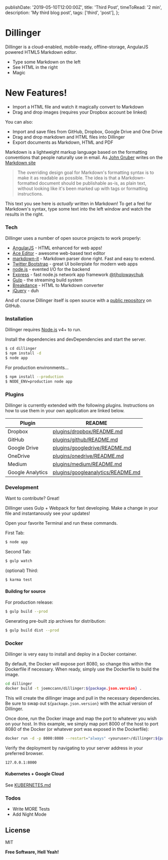   publishDate: '2019-05-10T12:00:00Z',
  title: 'Third Post',
  timeToRead: '2 min',
  description: 'My third blog post',
  tags: ['third', 'post'],
};

# Dillinger

Dillinger is a cloud-enabled, mobile-ready, offline-storage, AngularJS powered HTML5 Markdown editor.

  - Type some Markdown on the left
  - See HTML in the right
  - Magic

# New Features!

  - Import a HTML file and watch it magically convert to Markdown
  - Drag and drop images (requires your Dropbox account be linked)


You can also:
  - Import and save files from GitHub, Dropbox, Google Drive and One Drive
  - Drag and drop markdown and HTML files into Dillinger
  - Export documents as Markdown, HTML and PDF

Markdown is a lightweight markup language based on the formatting conventions that people naturally use in email.  As [John Gruber] writes on the [Markdown site][df1]

> The overriding design goal for Markdown's
> formatting syntax is to make it as readable
> as possible. The idea is that a
> Markdown-formatted document should be
> publishable as-is, as plain text, without
> looking like it's been marked up with tags
> or formatting instructions.

This text you see here is *actually* written in Markdown! To get a feel for Markdown's syntax, type some text into the left window and watch the results in the right.

### Tech

Dillinger uses a number of open source projects to work properly:

* [AngularJS] - HTML enhanced for web apps!
* [Ace Editor] - awesome web-based text editor
* [markdown-it] - Markdown parser done right. Fast and easy to extend.
* [Twitter Bootstrap] - great UI boilerplate for modern web apps
* [node.js] - evented I/O for the backend
* [Express] - fast node.js network app framework [@tjholowaychuk]
* [Gulp] - the streaming build system
* [Breakdance](http://breakdance.io) - HTML to Markdown converter
* [jQuery] - duh

And of course Dillinger itself is open source with a [public repository][dill]
 on GitHub.

### Installation

Dillinger requires [Node.js](https://nodejs.org/) v4+ to run.

Install the dependencies and devDependencies and start the server.

```sh
$ cd dillinger
$ npm install -d
$ node app
```

For production environments...

```sh
$ npm install --production
$ NODE_ENV=production node app
```

### Plugins

Dillinger is currently extended with the following plugins. Instructions on how to use them in your own application are linked below.

| Plugin | README |
| ------ | ------ |
| Dropbox | [plugins/dropbox/README.md][PlDb] |
| GitHub | [plugins/github/README.md][PlGh] |
| Google Drive | [plugins/googledrive/README.md][PlGd] |
| OneDrive | [plugins/onedrive/README.md][PlOd] |
| Medium | [plugins/medium/README.md][PlMe] |
| Google Analytics | [plugins/googleanalytics/README.md][PlGa] |


### Development

Want to contribute? Great!

Dillinger uses Gulp + Webpack for fast developing.
Make a change in your file and instantanously see your updates!

Open your favorite Terminal and run these commands.

First Tab:
```sh
$ node app
```

Second Tab:
```sh
$ gulp watch
```

(optional) Third:
```sh
$ karma test
```
#### Building for source
For production release:
```sh
$ gulp build --prod
```
Generating pre-built zip archives for distribution:
```sh
$ gulp build dist --prod
```
### Docker
Dillinger is very easy to install and deploy in a Docker container.

By default, the Docker will expose port 8080, so change this within the Dockerfile if necessary. When ready, simply use the Dockerfile to build the image.

```sh
cd dillinger
docker build -t joemccann/dillinger:${package.json.version} .
```
This will create the dillinger image and pull in the necessary dependencies. Be sure to swap out `${package.json.version}` with the actual version of Dillinger.

Once done, run the Docker image and map the port to whatever you wish on your host. In this example, we simply map port 8000 of the host to port 8080 of the Docker (or whatever port was exposed in the Dockerfile):

```sh
docker run -d -p 8000:8080 --restart="always" <youruser>/dillinger:${package.json.version}
```

Verify the deployment by navigating to your server address in your preferred browser.

```sh
127.0.0.1:8000
```

#### Kubernetes + Google Cloud

See [KUBERNETES.md](https://github.com/joemccann/dillinger/blob/master/KUBERNETES.md)


### Todos

 - Write MORE Tests
 - Add Night Mode

License
----

MIT


**Free Software, Hell Yeah!**

[//]: # (These are reference links used in the body of this note and get stripped out when the markdown processor does its job. There is no need to format nicely because it shouldn't be seen. Thanks SO - http://stackoverflow.com/questions/4823468/store-comments-in-markdown-syntax)


   [dill]: <https://github.com/joemccann/dillinger>
   [git-repo-url]: <https://github.com/joemccann/dillinger.git>
   [john gruber]: <http://daringfireball.net>
   [df1]: <http://daringfireball.net/projects/markdown/>
   [markdown-it]: <https://github.com/markdown-it/markdown-it>
   [Ace Editor]: <http://ace.ajax.org>
   [node.js]: <http://nodejs.org>
   [Twitter Bootstrap]: <http://twitter.github.com/bootstrap/>
   [jQuery]: <http://jquery.com>
   [@tjholowaychuk]: <http://twitter.com/tjholowaychuk>
   [express]: <http://expressjs.com>
   [AngularJS]: <http://angularjs.org>
   [Gulp]: <http://gulpjs.com>

   [PlDb]: <https://github.com/joemccann/dillinger/tree/master/plugins/dropbox/README.md>
   [PlGh]: <https://github.com/joemccann/dillinger/tree/master/plugins/github/README.md>
   [PlGd]: <https://github.com/joemccann/dillinger/tree/master/plugins/googledrive/README.md>
   [PlOd]: <https://github.com/joemccann/dillinger/tree/master/plugins/onedrive/README.md>
   [PlMe]: <https://github.com/joemccann/dillinger/tree/master/plugins/medium/README.md>
   [PlGa]: <https://github.com/RahulHP/dillinger/blob/master/plugins/googleanalytics/README.md>
